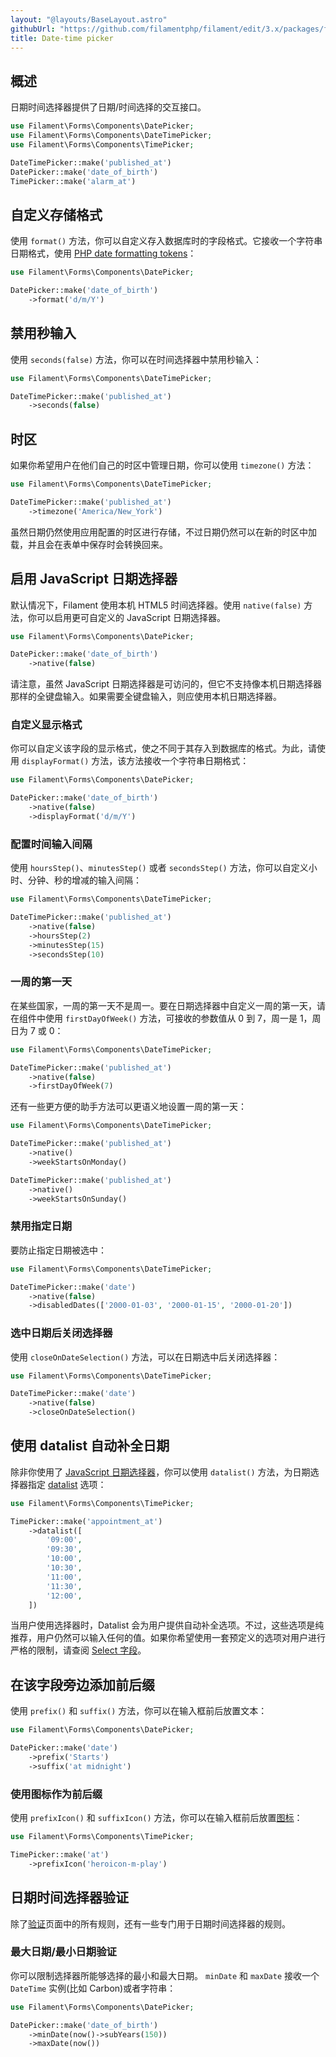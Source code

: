 ```yaml
---
layout: "@layouts/BaseLayout.astro"
githubUrl: "https://github.com/filamentphp/filament/edit/3.x/packages/forms/docs/03-fields/08-date-time-picker.md"
title: Date-time picker
---
```


## 概述

日期时间选择器提供了日期/时间选择的交互接口。

```php
use Filament\Forms\Components\DatePicker;
use Filament\Forms\Components\DateTimePicker;
use Filament\Forms\Components\TimePicker;

DateTimePicker::make('published_at')
DatePicker::make('date_of_birth')
TimePicker::make('alarm_at')
```

<AutoScreenshot name="forms/fields/date-time-picker/simple" alt="Date time pickers" version="3.x" />

## 自定义存储格式

使用 `format()` 方法，你可以自定义存入数据库时的字段格式。它接收一个字符串日期格式，使用 [PHP date formatting tokens](https://www.php.net/manual/en/datetime.format.php)：

```php
use Filament\Forms\Components\DatePicker;

DatePicker::make('date_of_birth')
    ->format('d/m/Y')
```

## 禁用秒输入

使用 `seconds(false)` 方法，你可以在时间选择器中禁用秒输入：

```php
use Filament\Forms\Components\DateTimePicker;

DateTimePicker::make('published_at')
    ->seconds(false)
```

<AutoScreenshot name="forms/fields/date-time-picker/without-seconds" alt="Date time picker without seconds" version="3.x" />

## 时区

如果你希望用户在他们自己的时区中管理日期，你可以使用 `timezone()` 方法：

```php
use Filament\Forms\Components\DateTimePicker;

DateTimePicker::make('published_at')
    ->timezone('America/New_York')
```

虽然日期仍然使用应用配置的时区进行存储，不过日期仍然可以在新的时区中加载，并且会在表单中保存时会转换回来。

## 启用 JavaScript 日期选择器

默认情况下，Filament 使用本机 HTML5 时间选择器。使用 `native(false)` 方法，你可以启用更可自定义的 JavaScript 日期选择器。

```php
use Filament\Forms\Components\DatePicker;

DatePicker::make('date_of_birth')
    ->native(false)
```

<AutoScreenshot name="forms/fields/date-time-picker/javascript" alt="JavaScript-based date time picker" version="3.x" />

请注意，虽然 JavaScript 日期选择器是可访问的，但它不支持像本机日期选择器那样的全键盘输入。如果需要全键盘输入，则应使用本机日期选择器。

### 自定义显示格式

你可以自定义该字段的显示格式，使之不同于其存入到数据库的格式。为此，请使用 `displayFormat()` 方法，该方法接收一个字符串日期格式：

```php
use Filament\Forms\Components\DatePicker;

DatePicker::make('date_of_birth')
    ->native(false)
    ->displayFormat('d/m/Y')
```

<AutoScreenshot name="forms/fields/date-time-picker/display-format" alt="Date time picker with custom display format" version="3.x" />

### 配置时间输入间隔

使用 `hoursStep()`、`minutesStep()` 或者 `secondsStep()` 方法，你可以自定义小时、分钟、秒的增减的输入间隔：

```php
use Filament\Forms\Components\DateTimePicker;

DateTimePicker::make('published_at')
    ->native(false)
    ->hoursStep(2)
    ->minutesStep(15)
    ->secondsStep(10)
```

### 一周的第一天

在某些国家，一周的第一天不是周一。要在日期选择器中自定义一周的第一天，请在组件中使用 `firstDayOfWeek()` 方法，可接收的参数值从 0 到 7，周一是 1，周日为 7 或 0：

```php
use Filament\Forms\Components\DateTimePicker;

DateTimePicker::make('published_at')
    ->native(false)
    ->firstDayOfWeek(7)
```

<AutoScreenshot name="forms/fields/date-time-picker/week-starts-on-sunday" alt="Date time picker where the week starts on Sunday" version="3.x" />

还有一些更方便的助手方法可以更语义地设置一周的第一天：

```php
use Filament\Forms\Components\DateTimePicker;

DateTimePicker::make('published_at')
    ->native()
    ->weekStartsOnMonday()

DateTimePicker::make('published_at')
    ->native()
    ->weekStartsOnSunday()
```

### 禁用指定日期

要防止指定日期被选中：

```php
use Filament\Forms\Components\DateTimePicker;

DateTimePicker::make('date')
    ->native(false)
    ->disabledDates(['2000-01-03', '2000-01-15', '2000-01-20'])
```

<AutoScreenshot name="forms/fields/date-time-picker/disabled-dates" alt="Date time picker where dates are disabled" version="3.x" />

### 选中日期后关闭选择器

使用 `closeOnDateSelection()` 方法，可以在日期选中后关闭选择器：

```php
use Filament\Forms\Components\DateTimePicker;

DateTimePicker::make('date')
    ->native(false)
    ->closeOnDateSelection()
```

## 使用 datalist 自动补全日期

除非你使用了 [JavaScript 日期选择器](#启用-javascript-日期选择器)，你可以使用 `datalist()` 方法，为日期选择器指定 [datalist](https://developer.mozilla.org/en-US/docs/Web/HTML/Element/datalist) 选项：

```php
use Filament\Forms\Components\TimePicker;

TimePicker::make('appointment_at')
    ->datalist([
        '09:00',
        '09:30',
        '10:00',
        '10:30',
        '11:00',
        '11:30',
        '12:00',
    ])
```

当用户使用选择器时，Datalist 会为用户提供自动补全选项。不过，这些选项是纯推荐，用户仍然可以输入任何的值。如果你希望使用一套预定义的选项对用户进行严格的限制，请查阅 [Select 字段](select)。

## 在该字段旁边添加前后缀

使用 `prefix()` 和 `suffix()` 方法，你可以在输入框前后放置文本：

```php
use Filament\Forms\Components\DatePicker;

DatePicker::make('date')
    ->prefix('Starts')
    ->suffix('at midnight')
```

<AutoScreenshot name="forms/fields/date-time-picker/affix" alt="Date time picker with affixes" version="3.x" />

### 使用图标作为前后缀

使用 `prefixIcon()` 和 `suffixIcon()` 方法，你可以在输入框前后放置[图标](https://blade-ui-kit.com/blade-icons?set=1#search)：

```php
use Filament\Forms\Components\TimePicker;

TimePicker::make('at')
    ->prefixIcon('heroicon-m-play')
```

<AutoScreenshot name="forms/fields/date-time-picker/prefix-icon" alt="Date time picker with prefix icon" version="3.x" />

## 日期时间选择器验证

除了[验证](../validation)页面中的所有规则，还有一些专门用于日期时间选择器的规则。

### 最大日期/最小日期验证

你可以限制选择器所能够选择的最小和最大日期。 `minDate` 和 `maxDate` 接收一个 `DateTime` 实例(比如 Carbon)或者字符串：

```php
use Filament\Forms\Components\DatePicker;

DatePicker::make('date_of_birth')
    ->minDate(now()->subYears(150))
    ->maxDate(now())
```
